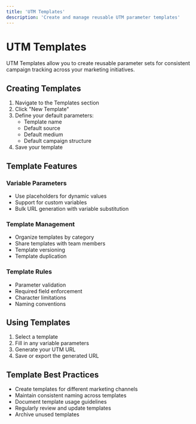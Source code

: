 ```yaml
---
title: 'UTM Templates'
description: 'Create and manage reusable UTM parameter templates'
---
```


# UTM Templates

UTM Templates allow you to create reusable parameter sets for consistent campaign tracking across your marketing initiatives.

## Creating Templates

1. Navigate to the Templates section
2. Click "New Template"
3. Define your default parameters:
   - Template name
   - Default source
   - Default medium
   - Default campaign structure
4. Save your template

## Template Features

### Variable Parameters
- Use placeholders for dynamic values
- Support for custom variables
- Bulk URL generation with variable substitution

### Template Management
- Organize templates by category
- Share templates with team members
- Template versioning
- Template duplication

### Template Rules
- Parameter validation
- Required field enforcement
- Character limitations
- Naming conventions

## Using Templates

1. Select a template
2. Fill in any variable parameters
3. Generate your UTM URL
4. Save or export the generated URL

## Template Best Practices

- Create templates for different marketing channels
- Maintain consistent naming across templates
- Document template usage guidelines
- Regularly review and update templates
- Archive unused templates
